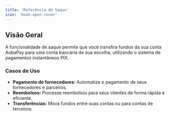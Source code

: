 ```yaml
---
title: 'Referência de Saque'
icon: 'book-open-cover'
---
```


## Visão Geral

A funcionalidade de saque permite que você transfira fundos da sua conta AobaPay para uma conta bancária de sua escolha, utilizando o sistema de pagamentos instantâneos PIX.

### Casos de Uso

- **Pagamento de fornecedores:** Automatize o pagamento de seus fornecedores e parceiros.
- **Reembolsos:** Processe reembolsos para seus clientes de forma rápida e eficiente.
- **Transferências:** Mova fundos entre suas contas ou para contas de terceiros.